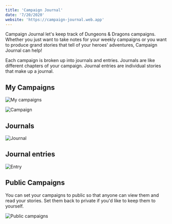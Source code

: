 ```yaml
---
title: 'Campaign Journal'
date: '7/20/2020'
website: 'https://campaign-journal.web.app'
---
```


Campaign Journal let's keep track of Dungeons & Dragons campaigns. Whether you just want to take notes for your weekly campaigns or you want to produce grand stories that tell of your heroes' adventures, Campaign Journal can help!

Each campaign is broken up into journals and entries. Journals are like different chapters of your campaign. Journal entries are individual stories that make up a journal.

## My Campaigns

![My campaigns](./my-campaigns.png) 

![Campaign](./campaign.png)

## Journals

![Journal](./journal.png)

## Journal entries

![Entry](./entry.png)

## Public Campaigns

You can set your campaigns to public so that anyone can view them and read your stories. Set them back to private if you'd like to keep them to yourself.

![Public campaigns](./public-campaigns.png)
